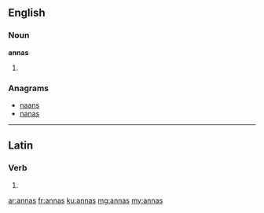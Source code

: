 ==English==

===Noun===
'''annas'''

# {{plural of|anna}}

===Anagrams===
* [[naans#English|naans]]
* [[nanas#English|nanas]]

----

==Latin==

===Verb===
{{la-verb-form|annās}}

# {{conjugation of|anno|annō|2|s|pres|act|ind|lang=la}}

[[ar:annas]]
[[fr:annas]]
[[ku:annas]]
[[mg:annas]]
[[my:annas]]